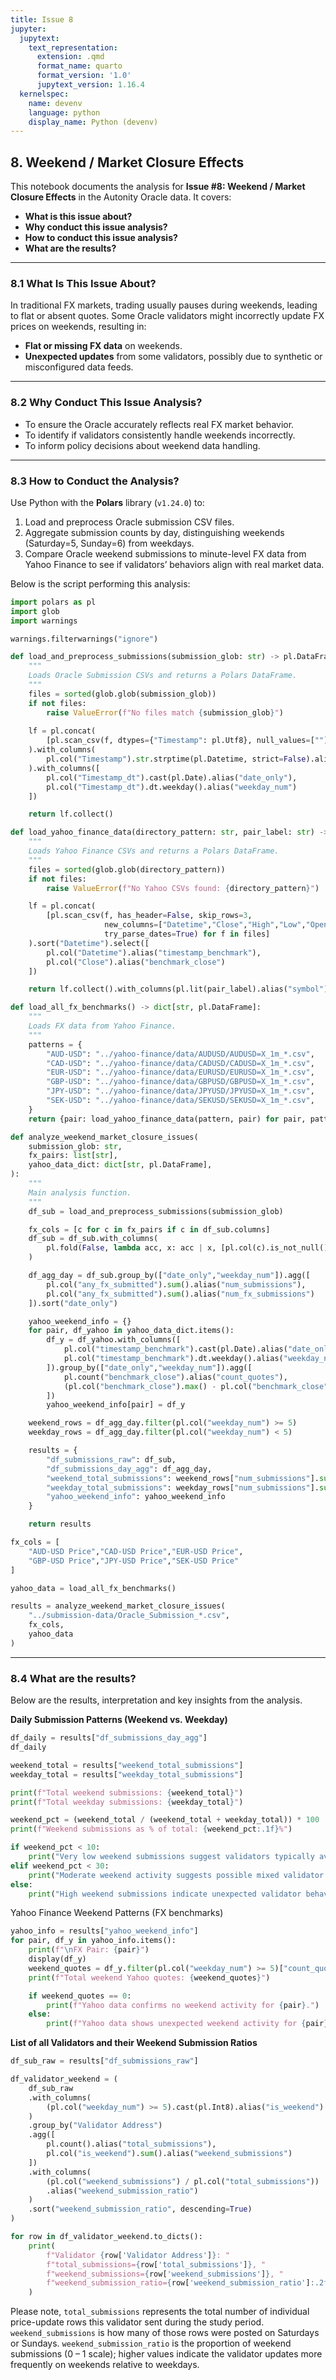 ```yaml
---
title: Issue 8
jupyter:
  jupytext:
    text_representation:
      extension: .qmd
      format_name: quarto
      format_version: '1.0'
      jupytext_version: 1.16.4
  kernelspec:
    name: devenv
    language: python
    display_name: Python (devenv)
---
```


## 8. Weekend / Market Closure Effects

This notebook documents the analysis for **Issue #8: Weekend / Market Closure Effects** in the Autonity Oracle data. It covers:

- **What is this issue about?**  
- **Why conduct this issue analysis?**  
- **How to conduct this issue analysis?**  
- **What are the results?**  

---

### 8.1 What Is This Issue About?

In traditional FX markets, trading usually pauses during weekends, leading to flat or absent quotes. Some Oracle validators might incorrectly update FX prices on weekends, resulting in:

- **Flat or missing FX data** on weekends.
- **Unexpected updates** from some validators, possibly due to synthetic or misconfigured data feeds.

---

### 8.2 Why Conduct This Issue Analysis?

- To ensure the Oracle accurately reflects real FX market behavior.
- To identify if validators consistently handle weekends incorrectly.
- To inform policy decisions about weekend data handling.

---

### 8.3 How to Conduct the Analysis?

Use Python with the **Polars** library (`v1.24.0`) to:

1. Load and preprocess Oracle submission CSV files.
2. Aggregate submission counts by day, distinguishing weekends (Saturday=5, Sunday=6) from weekdays.
3. Compare Oracle weekend submissions to minute-level FX data from Yahoo Finance to see if validators' behaviors align with real market data.

Below is the script performing this analysis:

```python
import polars as pl
import glob
import warnings

warnings.filterwarnings("ignore")
```

```python
def load_and_preprocess_submissions(submission_glob: str) -> pl.DataFrame:
    """
    Loads Oracle Submission CSVs and returns a Polars DataFrame.
    """
    files = sorted(glob.glob(submission_glob))
    if not files:
        raise ValueError(f"No files match {submission_glob}")
    
    lf = pl.concat(
        [pl.scan_csv(f, dtypes={"Timestamp": pl.Utf8}, null_values=[""], ignore_errors=True) for f in files]
    ).with_columns(
        pl.col("Timestamp").str.strptime(pl.Datetime, strict=False).alias("Timestamp_dt")
    ).with_columns([
        pl.col("Timestamp_dt").cast(pl.Date).alias("date_only"),
        pl.col("Timestamp_dt").dt.weekday().alias("weekday_num")
    ])

    return lf.collect()

def load_yahoo_finance_data(directory_pattern: str, pair_label: str) -> pl.DataFrame:
    """
    Loads Yahoo Finance CSVs and returns a Polars DataFrame.
    """
    files = sorted(glob.glob(directory_pattern))
    if not files:
        raise ValueError(f"No Yahoo CSVs found: {directory_pattern}")

    lf = pl.concat(
        [pl.scan_csv(f, has_header=False, skip_rows=3,
                     new_columns=["Datetime","Close","High","Low","Open","Volume"],
                     try_parse_dates=True) for f in files]
    ).sort("Datetime").select([
        pl.col("Datetime").alias("timestamp_benchmark"),
        pl.col("Close").alias("benchmark_close")
    ])

    return lf.collect().with_columns(pl.lit(pair_label).alias("symbol"))

def load_all_fx_benchmarks() -> dict[str, pl.DataFrame]:
    """
    Loads FX data from Yahoo Finance.
    """
    patterns = {
        "AUD-USD": "../yahoo-finance/data/AUDUSD/AUDUSD=X_1m_*.csv",
        "CAD-USD": "../yahoo-finance/data/CADUSD/CADUSD=X_1m_*.csv",
        "EUR-USD": "../yahoo-finance/data/EURUSD/EURUSD=X_1m_*.csv",
        "GBP-USD": "../yahoo-finance/data/GBPUSD/GBPUSD=X_1m_*.csv",
        "JPY-USD": "../yahoo-finance/data/JPYUSD/JPYUSD=X_1m_*.csv",
        "SEK-USD": "../yahoo-finance/data/SEKUSD/SEKUSD=X_1m_*.csv",
    }
    return {pair: load_yahoo_finance_data(pattern, pair) for pair, pattern in patterns.items()}

def analyze_weekend_market_closure_issues(
    submission_glob: str,
    fx_pairs: list[str],
    yahoo_data_dict: dict[str, pl.DataFrame],
):
    """
    Main analysis function.
    """
    df_sub = load_and_preprocess_submissions(submission_glob)

    fx_cols = [c for c in fx_pairs if c in df_sub.columns]
    df_sub = df_sub.with_columns(
        pl.fold(False, lambda acc, x: acc | x, [pl.col(c).is_not_null() for c in fx_cols]).alias("any_fx_submitted")
    )

    df_agg_day = df_sub.group_by(["date_only","weekday_num"]).agg([
        pl.col("any_fx_submitted").sum().alias("num_submissions"),
        pl.col("any_fx_submitted").sum().alias("num_fx_submissions")
    ]).sort("date_only")

    yahoo_weekend_info = {}
    for pair, df_yahoo in yahoo_data_dict.items():
        df_y = df_yahoo.with_columns([
            pl.col("timestamp_benchmark").cast(pl.Date).alias("date_only"),
            pl.col("timestamp_benchmark").dt.weekday().alias("weekday_num")
        ]).group_by(["date_only","weekday_num"]).agg([
            pl.count("benchmark_close").alias("count_quotes"),
            (pl.col("benchmark_close").max() - pl.col("benchmark_close").min()).alias("range_close")
        ])
        yahoo_weekend_info[pair] = df_y

    weekend_rows = df_agg_day.filter(pl.col("weekday_num") >= 5)
    weekday_rows = df_agg_day.filter(pl.col("weekday_num") < 5)

    results = {
        "df_submissions_raw": df_sub,
        "df_submissions_day_agg": df_agg_day,
        "weekend_total_submissions": weekend_rows["num_submissions"].sum(),
        "weekday_total_submissions": weekday_rows["num_submissions"].sum(),
        "yahoo_weekend_info": yahoo_weekend_info
    }

    return results
```

```python
fx_cols = [
    "AUD-USD Price","CAD-USD Price","EUR-USD Price",
    "GBP-USD Price","JPY-USD Price","SEK-USD Price"
]

yahoo_data = load_all_fx_benchmarks()

results = analyze_weekend_market_closure_issues(
    "../submission-data/Oracle_Submission_*.csv",
    fx_cols,
    yahoo_data
)
```

---

### 8.4 What are the results?

Below are the results, interpretation and key insights from the analysis.

**Daily Submission Patterns (Weekend vs. Weekday)**

```python
df_daily = results["df_submissions_day_agg"]
df_daily
```

```python
weekend_total = results["weekend_total_submissions"]
weekday_total = results["weekday_total_submissions"]

print(f"Total weekend submissions: {weekend_total}")
print(f"Total weekday submissions: {weekday_total}")

weekend_pct = (weekend_total / (weekend_total + weekday_total)) * 100
print(f"Weekend submissions as % of total: {weekend_pct:.1f}%")

if weekend_pct < 10:
    print("Very low weekend submissions suggest validators typically avoid weekend updates, aligning with expected FX market behavior.")
elif weekend_pct < 30:
    print("Moderate weekend activity suggests possible mixed validator behavior or synthetic weekend feeds.")
else:
    print("High weekend submissions indicate unexpected validator behavior or synthetic FX data.")
```

Yahoo Finance Weekend Patterns (FX benchmarks)

```python
yahoo_info = results["yahoo_weekend_info"]
for pair, df_y in yahoo_info.items():
    print(f"\nFX Pair: {pair}")
    display(df_y)
    weekend_quotes = df_y.filter(pl.col("weekday_num") >= 5)["count_quotes"].sum()
    print(f"Total weekend Yahoo quotes: {weekend_quotes}")

    if weekend_quotes == 0:
        print(f"Yahoo data confirms no weekend activity for {pair}.")
    else:
        print(f"Yahoo data shows unexpected weekend activity for {pair}.")
```

**List of all Validators and their Weekend Submission Ratios**

```python
df_sub_raw = results["df_submissions_raw"]

df_validator_weekend = (
    df_sub_raw
    .with_columns(
        (pl.col("weekday_num") >= 5).cast(pl.Int8).alias("is_weekend")
    )
    .group_by("Validator Address")
    .agg([
        pl.count().alias("total_submissions"),
        pl.col("is_weekend").sum().alias("weekend_submissions")
    ])
    .with_columns(
        (pl.col("weekend_submissions") / pl.col("total_submissions"))
        .alias("weekend_submission_ratio")
    )
    .sort("weekend_submission_ratio", descending=True)
)

for row in df_validator_weekend.to_dicts():
    print(
        f"Validator {row['Validator Address']}: "
        f"total_submissions={row['total_submissions']}, "
        f"weekend_submissions={row['weekend_submissions']}, "
        f"weekend_submission_ratio={row['weekend_submission_ratio']:.2f}"
    )
```

Please note, `total_submissions` represents the total number of individual price-update rows this validator sent during the study period. `weekend_submissions` is how many of those rows were posted on Saturdays or Sundays. `weekend_submission_ratio` is the proportion of weekend submissions (0 – 1 scale); higher values indicate the validator updates more frequently on weekends relative to weekdays.